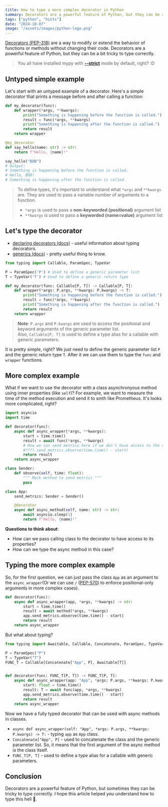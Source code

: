 ```yaml
---
title: How to type a more complex decorator in Python
summary: Decorators are a powerful feature of Python, but they can be a bit tricky to type correctly. Let's make sure the types are correct.
tags: ["python", "hints"]
date: "2024-10-07"
image: "/assets/images/python-logo.png"
---
```


[Decorators (PEP-318)](https://peps.python.org/pep-0318/) are a way to modify
or extend the behavior of functions or methods without changing their code.
Decorators are a powerful feature of Python, but they can be a bit tricky to
type correctly.

> You all have installed mypy with
> [**--strict**](https://mypy.readthedocs.io/en/stable/command_line.html#cmdoption-mypy-strict)
> mode by default, right? :D

## Untyped simple example

Let's start with an untyped example of a decorator. Here's a simple decorator
that prints a message before and after calling a function:

```python
def my_decorator(func):
    def wrapper(*args, **kwargs):
        print("Something is happening before the function is called.")
        result = func(*args, **kwargs)
        print("Something is happening after the function is called.")
        return result
    return wrapper

@my_decorator
def say_hello(name: str) -> str:
    return f"Hello, {name}!"

say_hello("BOB")
# Output:
# Something is happening before the function is called.
# Hello, BOB!
# Something is happening after the function is called.
```

>To define types, it's important to understand what `*args` and `**kwargs` are.
They are used to pass a variable number of arguments to a function.
>- `*args` is used to pass a **non-keyworded (positional)** argument list
>- `**kwargs` is used to pass a **keyworded (name=value)** argument list

## Let's type the decorator

- [declaring decorators (docs)](https://mypy.readthedocs.io/en/stable/generics.html#declaring-decorators) - useful information about typing decorators.
- [generics (docs)](https://mypy.readthedocs.io/en/stable/generics.html#generics) - pretty useful thing to know.

```python
from typing import Callable, ParamSpec, TypeVar

P = ParamSpec('P') # Used to define a generic parameter list
T = TypeVar('T') # Used to define a generic return type

def my_decorator(func: Callable[P, T]) -> Callable[P, T]:
    def wrapper(*args: P.args, **kwargs: P.kwargs) -> T:
        print("Something is happening before the function is called.")
        result = func(*args, **kwargs)
        print("Something is happening after the function is called.")
        return result
    return wrapper
```
> **Note**: `P.args` and `P.kwargs` are used to access the positional and
> keyword arguments of the generic parameter list.\
> Also, `Callable[P, T]` is used to define a type alias for a callable with
> generic parameters.

It is pretty simple, right? We just need to define the generic parameter list
`P` and the generic return type `T`. After it we can use them to type the
`func` and `wrapper` functions.

## More complex example

What if we want to use the decorator with a class asynchronyous method
using inner properties (like `self`)?
For example, we want to measure the time of the method execution and send it
to smth like Prometheus. It's looks more complicated, right?

```python
import asyncio
import time

def decorator(func):
    async def async_wrapper(*args, **kwargs):
        start = time.time()
        result = await func(*args, **kwargs)
        # How we can send metrics here if we don't have access to the class properties?
        #????.send_metrics.observe(time.time() - start)
        return result
    return async_wrapper

class Sender:
    def observe(self, time: float):
        """ Mock method to send metrics """
        pass

class App:
    send_metrics: Sender = Sender()

    @decorator
    async def async_method(self, name: str) -> str:
        await asyncio.sleep(1)
        return f"Hello, {name}!"
```

**Questions to think about**:

- How can we pass calling class to the decorator to have access to its properties?
- How can we type the async method in this case?

## Typing the more complex example

So, for the first question, we can just pass the class `App` as an argument to
the `async_wrapper`(Or we can use `/` ([PEP-570](https://peps.python.org/pep-0570/))
to enforce positional-only arguments in more complex cases).

```python
def decorator(func):
    async def async_wrapper(app, *args, **kwargs) -> str:
        start = time.time()
        result = await method(*args, **kwargs)
        app.send_metrics.observe(time.time() - start)
        return result
    return async_wrapper
```

But what about typing?

```python
from typing import Awaitable, Callable, Concatenate, ParamSpec, TypeVar

P = ParamSpec("P")
T = TypeVar("T")
FUNC_T = Callable[Concatenate["App", P], Awaitable[T]]


def decorator(func: FUNC_T[P, T]) -> FUNC_T[P, T]:
    async def async_wrapper(app: "App", *args: P.args, **kwargs: P.kwargs) -> T:
        start: float = time.time()
        result: T = await func(app, *args, **kwargs)
        app.send_metrics.observe(time.time() - start)
        return result
    return async_wrapper
```

Now we have a fully typed decorator that can be used with async methods in
classes.

- `async def async_wrapper(self: "App", *args: P.args, **kwargs: P.kwargs)
  -> T:` - typing `app` as `App` class.
- `Concatenate["App", P]` - used to concatenate the class and the generic
  parameter list. So, it means that the first argument of the async method is
  the class itself.
- `FUNC_T[P, T]` - used to define a type alias for a callable with generic
  parameters.

## Conclusion

Decorators are a powerful feature of Python, but sometimes they can be tricky
to type correctly. I hope this article helped you understand how to type this
hell 🙂.
